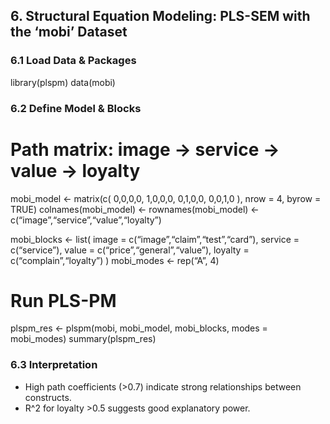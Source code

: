 ## 6. Structural Equation Modeling: PLS-SEM with the 'mobi' Dataset

### 6.1 Load Data & Packages


library(plspm)
data(mobi)


### 6.2 Define Model & Blocks


# Path matrix: image -> service -> value -> loyalty
mobi_model <- matrix(c(
  0,0,0,0,
  1,0,0,0,
  0,1,0,0,
  0,0,1,0
), nrow = 4, byrow = TRUE)
colnames(mobi_model) <- rownames(mobi_model) <- c("image","service","value","loyalty")

mobi_blocks <- list(
  image = c("image","claim","test","card"),
  service = c("service"),
  value = c("price","general","value"),
  loyalty = c("complain","loyalty")
)
mobi_modes <- rep("A", 4)

# Run PLS-PM
plspm_res <- plspm(mobi, mobi_model, mobi_blocks, modes = mobi_modes)
summary(plspm_res)


### 6.3 Interpretation

- High path coefficients (>0.7) indicate strong relationships between constructs.
- R^2 for loyalty >0.5 suggests good explanatory power.
